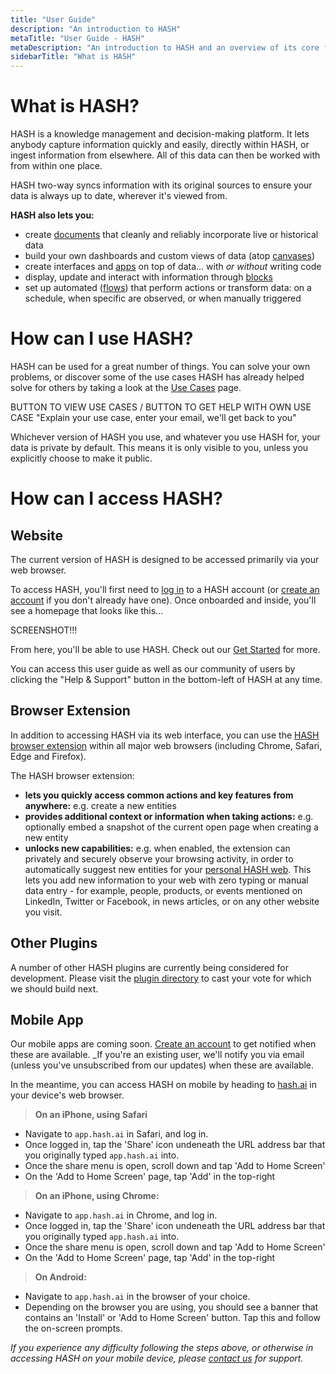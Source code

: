 ```yaml
---
title: "User Guide"
description: "An introduction to HASH"
metaTitle: "User Guide - HASH"
metaDescription: "An introduction to HASH and an overview of its core features and capabilities"
sidebarTitle: "What is HASH"
---
```


# What is HASH?

HASH is a knowledge management and decision-making platform. It lets anybody capture information quickly and easily, directly within HASH, or ingest information from elsewhere. All of this data can then be worked with from within one place.

HASH two-way syncs information with its original sources to ensure your data is always up to date, wherever it's viewed from.

**HASH also lets you:**

- create [documents](/guide/pages/documents) that cleanly and reliably incorporate live or historical data
- build your own dashboards and custom views of data (atop [canvases](/guide/pages/canvases))
- create interfaces and [apps](/guide/apps) on top of data... with _or without_ writing code
- display, update and interact with information through [blocks](/guide/pages/blocks)
- set up automated ([flows](/guide/flows)) that perform actions or transform data: on a schedule, when specific are observed, or when manually triggered

# How can I use HASH?

HASH can be used for a great number of things. You can solve your own problems, or discover some of the use cases HASH has already helped solve for others by taking a look at the [Use Cases](https://hash.ai/guide/introduction/use-cases) page.

BUTTON TO VIEW USE CASES / BUTTON TO GET HELP WITH OWN USE CASE "Explain your use case, enter your email, we'll get back to you"

Whichever version of HASH you use, and whatever you use HASH for, your data is private by default. This means it is only visible to you, unless you explicitly choose to make it public.

# How can I access HASH?

## Website

The current version of HASH is designed to be accessed primarily via your web browser.

To access HASH, you'll first need to [log in](https://app.hash.ai/login) to a HASH account (or [create an account](https://app.hash.ai/signup) if you don't already have one). Once onboarded and inside, you'll see a homepage that looks like this...

SCREENSHOT!!!

From here, you'll be able to use HASH. Check out our [Get Started](/guide/introduction/get-started) for more.

You can access this user guide as well as our community of users by clicking the "Help & Support" button in the bottom-left of HASH at any time.

## Browser Extension

In addition to accessing HASH via its web interface, you can use the [HASH browser extension](https://hash.ai/integrations#plugins) within all major web browsers (including Chrome, Safari, Edge and Firefox).

The HASH browser extension:

- **lets you quickly access common actions and key features from anywhere:** e.g. create a new entities
- **provides additional context or information when taking actions:** e.g. optionally embed a snapshot of the current open page when creating a new entity
- **unlocks new capabilities:** e.g. when enabled, the extension can privately and securely observe your browsing activity, in order to automatically suggest new entities for your [personal HASH web](https://hash.ai/guide/webs). This lets you add new information to your web with zero typing or manual data entry - for example, people, products, or events mentioned on LinkedIn, Twitter or Facebook, in news articles, or on any other website you visit.

## Other Plugins

A number of other HASH plugins are currently being considered for development. Please visit the [plugin directory](https://hash.ai/integrations#plugins) to cast your vote for which we should build next.

## Mobile App

Our mobile apps are coming soon. [Create an account](https://app.hash.ai/signup) to get notified when these are available. \_If you're an existing user, we'll notify you via email (unless you've unsubscribed from our updates) when these are available.

In the meantime, you can access HASH on mobile by heading to [hash.ai](https://app.hash.ai/) in your device's web browser.

> **On an iPhone, using Safari**

- Navigate to `app.hash.ai` in Safari, and log in.
- Once logged in, tap the 'Share' icon undeneath the URL address bar that you originally typed `app.hash.ai` into.
- Once the share menu is open, scroll down and tap 'Add to Home Screen'
- On the 'Add to Home Screen' page, tap 'Add' in the top-right

> **On an iPhone, using Chrome:**

- Navigate to `app.hash.ai` in Chrome, and log in.
- Once logged in, tap the 'Share' icon undeneath the URL address bar that you originally typed `app.hash.ai` into.
- Once the share menu is open, scroll down and tap 'Add to Home Screen'
- On the 'Add to Home Screen' page, tap 'Add' in the top-right

> **On Android:**

- Navigate to `app.hash.ai` in the browser of your choice.
- Depending on the browser you are using, you should see a banner that contains an 'Install' or 'Add to Home Screen' button. Tap this and follow the on-screen prompts.

_If you experience any difficulty following the steps above, or otherwise in accessing HASH on your mobile device, please [contact us](https://hash.ai/contact) for support._
